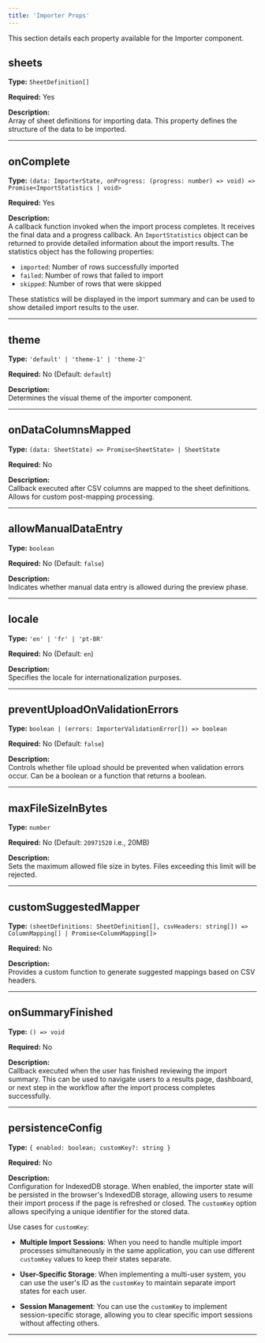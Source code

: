```yaml
---
title: 'Importer Props'
---
```


This section details each property available for the Importer component.

## sheets

**Type:** `SheetDefinition[]`

**Required:** Yes

**Description:**  
Array of sheet definitions for importing data. This property defines the structure of the data to be imported.

---

## onComplete

**Type:** `(data: ImporterState, onProgress: (progress: number) => void) => Promise<ImportStatistics | void>`

**Required:** Yes

**Description:**  
A callback function invoked when the import process completes. It receives the final data and a progress callback.
An `ImportStatistics` object can be returned to provide detailed information about the import results. The statistics object has the following properties:

- `imported`: Number of rows successfully imported
- `failed`: Number of rows that failed to import
- `skipped`: Number of rows that were skipped

These statistics will be displayed in the import summary and can be used to show detailed import results to the user.

---

## theme

**Type:** `'default' | 'theme-1' | 'theme-2'`

**Required:** No (Default: `default`)

**Description:**  
Determines the visual theme of the importer component.

---

## onDataColumnsMapped

**Type:** `(data: SheetState) => Promise<SheetState> | SheetState`

**Required:** No

**Description:**  
Callback executed after CSV columns are mapped to the sheet definitions. Allows for custom post-mapping processing.

---

## allowManualDataEntry

**Type:** `boolean`

**Required:** No (Default: `false`)

**Description:**  
Indicates whether manual data entry is allowed during the preview phase.

---

## locale

**Type:** `'en' | 'fr' | 'pt-BR'`

**Required:** No (Default: `en`)

**Description:**  
Specifies the locale for internationalization purposes.

---

## preventUploadOnValidationErrors

**Type:** `boolean | (errors: ImporterValidationError[]) => boolean`

**Required:** No (Default: `false`)

**Description:**  
Controls whether file upload should be prevented when validation errors occur. Can be a boolean or a function that returns a boolean.

---

## maxFileSizeInBytes

**Type:** `number`

**Required:** No (Default: `20971520` i.e., 20MB)

**Description:**  
Sets the maximum allowed file size in bytes. Files exceeding this limit will be rejected.

---

## customSuggestedMapper

**Type:** `(sheetDefinitions: SheetDefinition[], csvHeaders: string[]) => ColumnMapping[] | Promise<ColumnMapping[]>`

**Required:** No

**Description:**  
Provides a custom function to generate suggested mappings based on CSV headers.

---

## onSummaryFinished

**Type:** `() => void`

**Required:** No

**Description:**  
Callback executed when the user has finished reviewing the import summary. This can be used to navigate users to a results page, dashboard, or next step in the workflow after the import process completes successfully.

---

## persistenceConfig

**Type:** `{ enabled: boolean; customKey?: string }`

**Required:** No

**Description:**  
Configuration for IndexedDB storage. When enabled, the importer state will be persisted in the browser's IndexedDB storage, allowing users to resume their import process if the page is refreshed or closed. The `customKey` option allows specifying a unique identifier for the stored data.

Use cases for `customKey`:

- **Multiple Import Sessions**: When you need to handle multiple import processes simultaneously in the same application, you can use different `customKey` values to keep their states separate.

- **User-Specific Storage**: When implementing a multi-user system, you can use the user's ID as the `customKey` to maintain separate import states for each user.

- **Session Management**: You can use the `customKey` to implement session-specific storage, allowing you to clear specific import sessions without affecting others.

---
